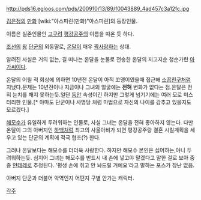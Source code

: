 http://pds16.egloos.com/pds/200910/13/89/f0043889_4ad457c3a12fc.jpg

[[김은정]]의 [[만화]] [wiki:"아스피린(만화)"아스피린]의 등장인물.

이름은 실존인물인 [[고구려]] [[평강공주]]의 이름을 따온 듯 하다.

[[조선]]의 [[왕]] [[단군]]의 외동딸로, [[온달]]이 매우 [[짝사랑]]하는 상대.

알려진 사실은 거의 없는, 길 떠나는 온달을 눈물로 전송한 온달의 지고지순 청순가련 [[아가씨]]이다.

온달의 어릴 적 회상에 의하면 10년전 온달이 아직 꼬맹이였을때 접근해 [[소꿉친구]]처럼 지냈다.문제는 10년전이나 지금이나 그녀의 얼굴에는 '''전혀''' 변화가 없다는 점.온달은 전혀 눈치를 채지 못하는듯.일단 [[동안]] 속성이긴 하지만 그렇게 넘기기에는 여러 모로 미스터리한 인물.[* 아마도 단군이나 사명당 처럼 마법으로 자신의 나이를 감추고 있을지도 모르겠다.]

[[해모수]]가 유일하게 두려워하는 인물로, 사실 그녀는 온달을 전혀 좋아하지 않는다. 다만 온달이 그의 아버지인 [[하백]]처럼 최고의 사울아비가 되면 평강공주랑 결혼 시킬계획을 세우고 있는 단군의 계획에 적극 협조(?) 한다. 

그러나 온달보다는 해모수를 더더욱 사랑한다. 하지만 해모수 본인은 싫어하는,아니 두려워하는듯. 심지어 그녀는 해모수를 반드시 내 손에 넣고야 말겠다고 말한 걸로 보아 중증 [[얀데레]]로 추정된다. '평생 손에 쥐고 안 놔드릴 거예요'라고 말하는 포스가 장난 없음.

아버지 단군과 더불어 악역인지 어떤지 구별 안가는 캐릭터.

[[각주]]
